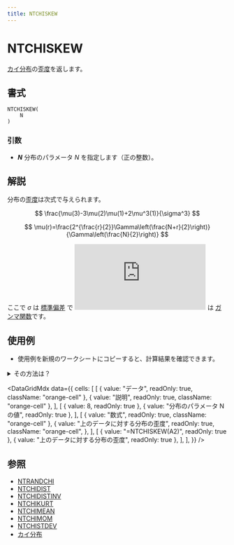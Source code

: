 ```yaml
---
title: NTCHISKEW
---
```



# NTCHISKEW

[カイ分布](https://www.ntrand.com/jp/chi-distribution/)の[歪度](https://www.ntrand.com/jp/glossary/#local_skewness)を返します。

## 書式

```excel
NTCHISKEW(
    N
)
```

### 引数

- **_N_** 分布のパラメータ $N$ を指定します（正の整数）。

## 解説

分布の[歪度](https://www.ntrand.com/jp/glossary/#local_skewness)は次式で与えられます。

$$
\frac{\mu(3)-3\mu(2)\mu(1)+2\mu^3(1)}{\sigma^3}
$$

$$
\mu(r)=\frac{2^{\frac{r}{2}}\Gamma\left(\frac{N+r}{2}\right)}{\Gamma\left(\frac{N}{2}\right)}
$$

ここで $\sigma$ は [標準偏差](https://www.ntrand.com/glossary/#local_standard_deviation) で ![\Gamma(\cdot)](https://s0.wp.com/latex.php?latex=%5CGamma%28%5Ccdot%29&bg=T&fg=000000&s=0 "\\Gamma(\\cdot)") は [ガンマ関数](https://www.ntrand.com/glossary/#local_Gamma)です。

## 使用例

- 使用例を新規のワークシートにコピーすると、計算結果を確認できます。

<details>
<summary>その方法は？</summary>

1.  新しいブックまたはワークシートを作成します。
2.  ヘルプ トピックにある使用例を選択します（行番号および列番号を除く）。

    ![Selecting an example from Help](./../../assets/functions/HowToCopy.png)

    ヘルプから使用例を選択する

3.  Ctrl キーを押しながら C キーを押します。
4.  ワークシートのセル A1 を選択し、Ctrl キーを押しながら V キーを押します。
5.  計算結果と結果を返す数式の表示を切り替えるには、Ctrl キーを押しながら ` (アクサン グラーブ) キーを押すか、または [ツール] メニューの [ワークシート分析] をポイントし、[ワークシート分析モード] をクリックします。

</details>

<DataGridMdx
  data={{
    cells: [
      [
        { value: "データ", readOnly: true, className: "orange-cell" },
        { value: "説明", readOnly: true, className: "orange-cell" },
      ],
      [
        { value: 8, readOnly: true },
        { value: "分布のパラメータ N の値", readOnly: true },
      ],
      [
        { value: "数式", readOnly: true, className: "orange-cell" },
        {
          value: "上のデータに対する分布の歪度",
          readOnly: true,
          className: "orange-cell",
        },
      ],
      [
        { value: "=NTCHISKEW(A2)", readOnly: true },
        { value: "上のデータに対する分布の歪度", readOnly: true },
      ],
    ],
  }}
/>

## 参照

- [NTRANDCHI](https://www.ntrand.com/jp/ntrandchi/)
- [NTCHIDIST](https://www.ntrand.com/jp/ntchidist/)
- [NTCHIDISTINV](https://www.ntrand.com/jp/ntchidistinv/)
- [NTCHIKURT](https://www.ntrand.com/jp/ntchikurt/)
- [NTCHIMEAN](https://www.ntrand.com/jp/ntchimean/)
- [NTCHIMOM](https://www.ntrand.com/jp/ntchimom/)
- [NTCHISTDEV](https://www.ntrand.com/jp/ntchistdev/)
- [カイ分布](https://www.ntrand.com/jp/chi-distribution/)
